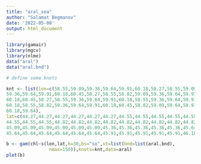 ```yaml
---
title: "aral_sea"
author: "Salamat Begmanov"
date: '2022-05-08'
output: html_document
---
```

```r
library(gamair)
library(mgcv)
library(nlme)
data("aral")
data("aral.bnd")
```

```r
# define some knots

knt <- list(lon=c(58.55,59.09,59.36,59.64,59.91,60.18,58.27,58.55,59.09,
59.36,59.64,59.91,60.18,60.45,58.27,58.55,58.82,59.09,59.36,59.64,59.91,
60.18,60.45,58.27,58.55,59.36,59.64,59.91,60.18,58.55,59.36,59.64,59.91,
60.18,58.55,58.82,59.36,59.64,59.91,60.18,60.45,58.82,59.09,59.64,59.91,
60.18,59.64),
lat=c(44.27,44.27,44.27,44.27,44.27,44.27,44.55,44.55,44.55,44.55,44.55,
44.55,44.55,44.55,44.82,44.82,44.82,44.82,44.82,44.82,44.82,44.82,44.82,
45.09,45.09,45.09,45.09,45.09,45.09,45.36,45.36,45.36,45.36,45.36,45.64,
45.64,45.64,45.64,45.64,45.64,45.64,45.91,45.91,45.91,45.91,45.91,46.18))
```

```r
b <- gam(chl~s(lon,lat,k=30,bs="so",xt=list(bnd=list(aral.bnd),
                nmax=150)),knots=knt,data=aral)
plot(b)
```

